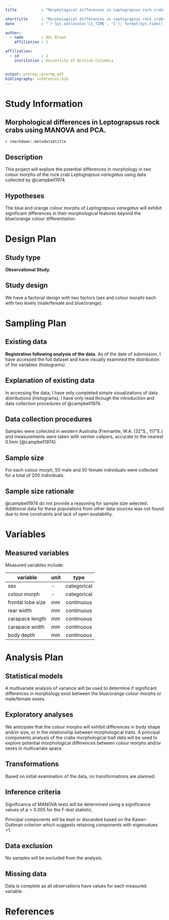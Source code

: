 ```yaml
---
title           : "Morphological differences in Leptograpsus rock crabs using MANOVA and PCA."

shorttitle      : "Morphological differences in Leptograpsus rock crabs"
date            : "`r Sys.setlocale('LC_TIME', 'C'); format(Sys.time(), '%d\\\\. %B %Y')`"

author: 
  - name        : Abi Brown
    affiliation : 1

affiliation:
  - id          : 1
    institution : University of British Columbia


output: prereg::prereg_pdf
bibliography: references.bib
---
```


# Study Information

## Morphological differences in Leptograpsus rock crabs using MANOVA and PCA.

`r rmarkdown::metadata$title`

## Description

This project will explore the potential differences in morphology in two colour morphs of the rock crab *Leptograpsus variegatus* using data collected by @campbell1974.

## Hypotheses

The blue and orange colour morphs of *Leptograpsus variegatus* will exhibit significant differences in their morphological features beyond the blue/orange colour differentiation.

# Design Plan

## Study type

**Observational Study**.

## Study design

We have a factorial design with two factors (sex and colour morph) each with two levels (male/female and blue/orange).

# Sampling Plan

## Existing data

**Registration following analysis of the data**. As of the date of submission, I have accessed the full dataset and have visually examined the distribution of the variables (histograms).

## Explanation of existing data

In accessing the data, I have only completed simple visualizations of data distributions (histograms). I have only read through the introduction and data collection procedures of @campbell1974.

## Data collection procedures

Samples were collected in western Australia (Fremantle, W.A. (32"S., 117"E.) and measurements were taken with vernier calipers, accurate to the nearest 0.1mm [@campbell1974].

## Sample size

For each colour morph, 50 male and 50 female individuals were collected for a total of 200 individuals.

## Sample size rationale

@campbell1974 do not provide a reasoning for sample size selected. Additional data for these populations from other data sources was not found due to time constraints and lack of open availability.

# Variables

## Measured variables

Measured variables include:

| variable          | unit | type        |
|-------------------|------|-------------|
| sex               | \-   | categorical |
| colour morph      | \-   | categorical |
| frontal lobe size | mm   | continuous  |
| rear width        | mm   | continuous  |
| carapace length   | mm   | continuous  |
| carapace width    | mm   | continuous  |
| body depth        | mm   | continuous  |

# Analysis Plan

## Statistical models

A multivariate analysis of variance will be used to determine if significant differences in morphology exist between the blue/orange colour morphs or male/female sexes.

## Exploratory analyses

We anticipate that the colour morphs will exhibit differences in body shape and/or size, or in the relationship between morphological traits. A principal components analysis of the crabs morphological trait data will be used to explore potential morphological differences between colour morphs and/or sexes in multivariate space.

## Transformations

Based on initial examination of the data, no transformations are planned.

## Inference criteria

Significance of MANOVA tests will be determined using a significance values of p \> 0.005 for the F-test statistic.

Principal components will be kept or discarded based on the Kaiser-Guttman criterion which suggests retaining components with eigenvalues \>1.

## Data exclusion

No samples will be excluded from the analysis.

## Missing data

Data is complete as all observations have values for each measured variable.

# References

```{=tex}
\vspace{-2pc}
\setlength{\parindent}{-0.5in}
\setlength{\leftskip}{-1in}
\setlength{\parskip}{8pt}
```
\noindent
